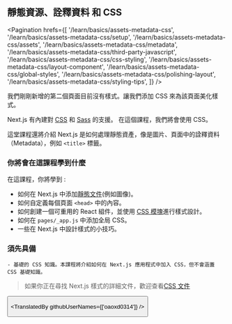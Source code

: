 
## 靜態資源、詮釋資料 和 CSS

<Pagination
  hrefs={[
    '/learn/basics/assets-metadata-css',
    '/learn/basics/assets-metadata-css/setup',
    '/learn/basics/assets-metadata-css/assets',
    '/learn/basics/assets-metadata-css/metadata',
    '/learn/basics/assets-metadata-css/third-party-javascript',
    '/learn/basics/assets-metadata-css/css-styling',
    '/learn/basics/assets-metadata-css/layout-component',
    '/learn/basics/assets-metadata-css/global-styles',
    '/learn/basics/assets-metadata-css/polishing-layout',
    '/learn/basics/assets-metadata-css/styling-tips',
  ]}
/>

我們剛剛新增的第二個頁面目前沒有樣式。讓我們添加 CSS 來為該頁面美化樣式。

Next.js 有內建對 <a href="/docs/basic-features/built-in-css-support" className="link-code" target="_blank" >CSS</a> 和 <a href="/docs/basic-features/built-in-css-support#sass-support" className="link-code" target="\_blank" >Sass</a> 的支援。 在這個課程，我們將會使用 CSS。

這堂課程還將介紹 Next.js 是如何處理靜態資產，像是圖片、頁面中的詮釋資料（Metadata），例如 `<title>` 標籤。

### 你將會在這課程學到什麼

在這課程，你將學到 :

- 如何在 Next.js 中添加<a href="/docs/basic-features/static-file-serving"  className="link-code" target="_blank">靜態文件</a>(例如圖像)。
- 如何自定義每個頁面 `<head>` 中的內容。
- 如何創建一個可重用的 React 組件，並使用 <a href="/docs/basic-features/built-in-css-support#adding-component-level-css" className="link-code" target="_blank"> CSS 模塊</a>進行樣式設計。
- 如何在 `pages/_app.js` 中添加全局 CSS。
- 一些在 Next.js 中設計樣式的小技巧。

### 須先具備

    - 基礎的 CSS 知識。本課程將介紹如何在 Next.js 應用程式中加入 CSS，但不會涵蓋 CSS 基礎知識。

> 如果你正在尋找 Next.js 樣式的詳細文件，歡迎查看<a href="/docs/basic-features/built-in-css-support" target="_blank">CSS 文件</a>

<Button
  content="前往課程 →"
  url="/learn/basics/assets-metadata-css/setup"
  basicStyle="text-white bg-[#0070f3]"
  hoverStyle="hover:opacity-90"
/>

<TranslatedBy githubUserNames={['oaoxd0314']} />
